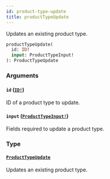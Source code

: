 ```yaml
---
id: product-type-update
title: productTypeUpdate
---
```


Updates an existing product type.

```graphql
productTypeUpdate(
  id: ID!
  input: ProductTypeInput!
): ProductTypeUpdate

```

### Arguments

#### `id` ([`ID!`](../../../developer/api-reference/scalars/id))

ID of a product type to update.

#### `input` ([`ProductTypeInput!`](../../../developer/api-reference/inputs/product-type-input))

Fields required to update a product type.

### Type

#### [`ProductTypeUpdate`](../../../developer/api-reference/objects/product-type-update)

Updates an existing product type.
